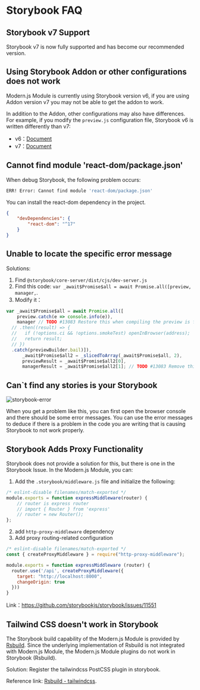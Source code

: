 # Storybook FAQ


<BuildStorybookFAQ />

## Storybook v7 Support

Storybook v7 is now fully supported and has become our recommended version.

## Using Storybook Addon or other configurations does not work

Modern.js Module is currently using Storybook version v6, if you are using Addon version v7 you may not be able to get the addon to work.

In addition to the Addon, other configurations may also have differences. For example, if you modify the `preview.js` configuration file, Storybook v6 is written differently than v7:

- v6：[Document](https://storybook.js.org/docs/6.5/react/writing-stories/decorators#global-decorators)
- v7：[Document](https://storybook.js.org/docs/react/writing-stories/decorators#global-decorators)

## Cannot find module 'react-dom/package.json'

When debug Storybook, the following problem occurs:

```bash
ERR! Error: Cannot find module 'react-dom/package.json'
```

You can install the react-dom dependency in the project.

``` json
{
    "devDependencies": {
        "react-dom": "^17"
    }
}
```

## Unable to locate the specific error message

Solutions:

1. Find `@storybook/core-server/dist/cjs/dev-server.js`
2. Find this code: `var _await$Promise$all = await Promise.all([preview, manager,`.
3. Modify it：

``` js
var _await$Promise$all = await Promise.all([
    preview.catch(e => console.info(e)),
    manager // TODO #13083 Restore this when compiling the preview is fast enough
  // .then((result) => {
  //   if (!options.ci && !options.smokeTest) openInBrowser(address);
  //   return result;
  // })
  .catch(previewBuilder.bail)]),
      _await$Promise$all2 = _slicedToArray(_await$Promise$all, 2),
      previewResult = _await$Promise$all2[0],
      managerResult = _await$Promise$all2[1]; // TODO #13083 Remove this when compiling the preview is fast enough
```

## Can`t find any stories is your Storybook

![storybook-error](https://lf3-static.bytednsdoc.com/obj/eden-cn/shylnyhaeh7uldvivhn/01719a11-1939-4009-9317-5e2b491ae52f.png)

When you get a problem like this, you can first open the browser console and there should be some error messages. You can use the error messages to deduce if there is a problem in the code you are writing that is causing Storybook to not work properly.

## Storybook Adds Proxy Functionality

Storybook does not provide a solution for this, but there is one in the Storybook Issue. In the Modern.js Module, you can:

1. Add the `.storybook/middleware.js` file and initialize the following:

``` js
/* eslint-disable filenames/match-exported */
module.exports = function expressMiddleware(router) {
    // router is express router
    // import { Router } from 'express'
    // router = new Router();
};
```

2. add `http-proxy-middleware` dependency
3. Add proxy routing-related configuration

``` js
/* eslint-disable filenames/match-exported */
const { createProxyMiddleware } = require("http-proxy-middleware");

module.exports = function expressMiddleware (router) {
  router.use('/api', createProxyMiddleware({
    target: "http://localhost:8000",
    changeOrigin: true
  }))
}
```

Link：https://github.com/storybookjs/storybook/issues/11551

## Tailwind CSS doesn't work in Storybook

The Storybook build capability of the Modern.js Module is provided by [Rsbuild](https://rsbuild.dev/). Since the underlying implementation of Rsbuild is not integrated with Modern.js Module, the Modern.js Module plugins do not work in Storybook (Rsbuild).

Solution: Register the tailwindcss PostCSS plugin in storybook.

Reference link: [Rsbuild - tailwindcss](https://rsbuild.dev/guide/basic/tailwindcss#configuring-postcss).
